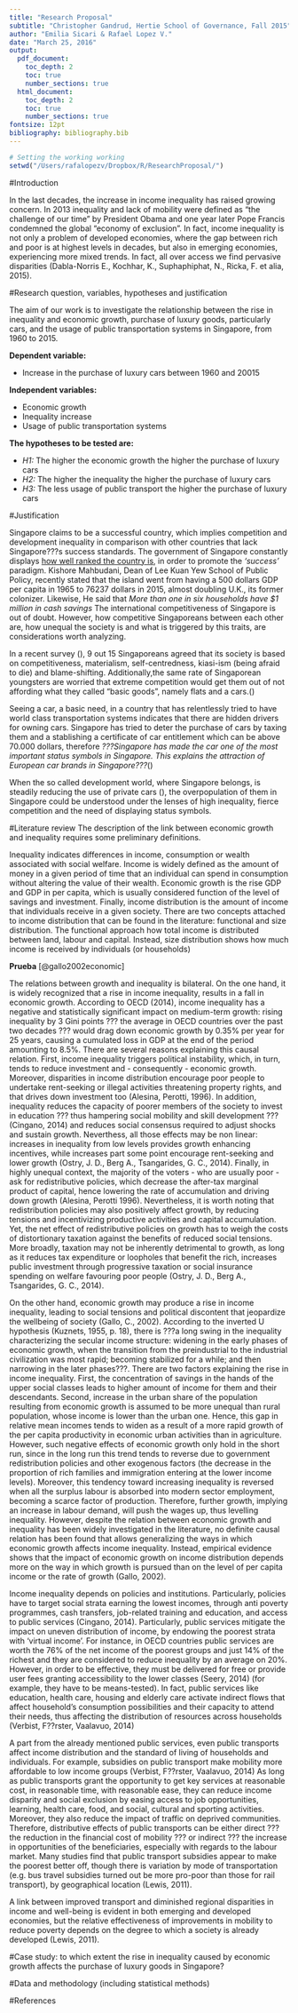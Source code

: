 ```yaml
---
title: "Research Proposal"
subtitle: "Christopher Gandrud, Hertie School of Governance, Fall 2015"
author: "Emilia Sicari & Rafael Lopez V."
date: "March 25, 2016"
output: 
  pdf_document:
    toc_depth: 2
    toc: true
    number_sections: true
  html_document:
    toc_depth: 2
    toc: true
    number_sections: true
fontsize: 12pt
bibliography: bibliography.bib
---
```

```r
# Setting the working working
setwd("/Users/rafalopezv/Dropbox/R/ResearchProposal/")
```

#Introduction 

In the last decades, the increase in income inequality has raised growing concern. In 2013 inequality and lack of mobility were defined as "the challenge of our time" by President Obama and one year later Pope Francis condemned the global "economy of exclusion". In fact, income inequality is not only a problem of developed economies, where the gap between rich and poor is at highest levels in decades, but also in emerging economies, experiencing more mixed trends. In fact, all over access we find pervasive disparities (Dabla-Norris E., Kochhar, K., Suphaphiphat, N., Ricka, F. et alia, 2015). 

#Research question, variables, hypotheses and justification

The aim of our work is to investigate the relationship between the rise in inequality and economic growth,  purchase of luxury goods, particularly cars, and the usage of public transportation systems in Singapore, from 1960 to 2015.

**Dependent variable:**

- Increase in the purchase of luxury cars between 1960 and 20015

**Independent variables:**

- Economic growth
- Inequality increase
- Usage of public transportation systems

**The hypotheses to be tested are:**

- *H1:* The higher the economic growth the higher the purchase of luxury cars  
- *H2:* The higher the inequality the higher the purchase of luxury cars
- *H3:* The less usage of public transport the higher the purchase of luxury cars

#Justification

Singapore claims to be a successful country, which implies competition and development inequality in comparison with other countries that lack Singapore???s success standards. The government of Singapore constantly displays [how well ranked the country is]( http://www.egov.gov.sg/accolades-and-awards-international-awards), in order to promote the *'success'* paradigm. Kishore Mahbudani, Dean of Lee Kuan Yew School of Public Policy, recently stated that the island went from having a 500 dollars GDP per capita in 1965 to 76237 dollars in 2015, almost doubling U.K., its former colonizer. Likewise, He said that *More than one in six households have $1 million in cash savings*  The international competitiveness of Singapore is out of doubt. However, how competitive Singaporeans between each other are, how unequal the society is and what is triggered by this traits, are considerations worth analyzing. 


In a recent survey (), 9 out 15 Singaporeans agreed that its society is based on competitiveness, materialism, self-centredness, kiasi-ism (being afraid to die) and blame-shifting. Additionally,the same rate of Singaporean youngsters are worried that extreme competition would get them out of not affording what they called "basic goods", namely flats and a cars.()

Seeing a car, a basic need, in a country that has relentlessly tried to have world class transportation systems indicates that there are hidden drivers for owning cars. Singapore has tried to deter the purchase of cars by taxing them and a stablishing a certificate of car entitlement which can be above 70.000 dollars, therefore *???Singapore has made the car one of the most important status symbols in Singapore. This explains the attraction of European car brands in Singapore???*()

When the so called development world, where Singapore belongs, is steadily reducing the use of private cars (), the overpopulation of them in Singapore could be understood under the lenses of high inequality, fierce competition and the need of displaying status symbols. 

#Literature review 
The description of the link between economic growth and inequality requires some preliminary definitions. 

Inequality indicates differences in income, consumption or wealth associated with social welfare. Income is widely defined as the amount of money in a given period of time that an individual can spend in consumption without altering the value of their wealth. Economic growth is the rise GDP and GDP in per capita, which is usually considered function of the level of savings and investment. Finally, income distribution is the amount of income that individuals receive in a given society. There are two concepts attached to income distribution that can be found in the literature: functional and size distribution. The functional approach how total income is distributed between land, labour and capital. Instead, size distribution shows how much income is received by individuals (or households) 

**Prueba** [@gallo2002economic]

The relations between growth and inequality is bilateral. 
On the one hand, it is widely recognized that a rise in income inequality, results in a fall in economic growth. According to OECD (2014), income inequality has a negative and statistically significant impact on medium-term growth: rising inequality by 3 Gini points ??? the average in OECD countries over the past two decades ??? would drag down economic growth by 0.35% per year for 25 years, causing a cumulated loss in GDP at the end of the period amounting to 8.5%. There are several reasons explaining this causal relation. First, income inequality triggers political instability, which, in turn, tends to reduce investment and - consequently - economic growth.  Moreover, disparities in income distribution encourage poor people to undertake rent-seeking or illegal activities threatening property rights, and that drives down investment too (Alesina, Perotti, 1996). In addition, inequality reduces the capacity of poorer members of the society to invest in education ??? thus hampering social mobility and skill development ??? (Cingano, 2014) and reduces social consensus required to adjust shocks and sustain growth. Neverthess, all those effects may be non linear: increases in inequality from low levels provides growth enhancing incentives, while increases part some point encourage rent-seeking and lower growth (Ostry, J. D., Berg A., Tsangarides, G. C., 2014). Finally, in highly unequal context, the majority of the voters - who are usually poor - ask for redistributive policies, which decrease the after-tax marginal product of capital, hence lowering the rate of accumulation and driving down growth (Alesina, Perotti 1996). Nevertheless, it is worth noting that redistribution policies may also positively affect growth, by reducing tensions and incentivizing productive activities and capital accumulation. Yet, the net effect of redistributive policies on growth has to weigh the costs of distortionary taxation against the benefits of reduced social tensions. More broadly, taxation may not be inherently detrimental to growth, as long as it reduces tax expenditure or loopholes that benefit the rich, increases public investment through progressive taxation or social insurance spending on welfare favouring poor people (Ostry, J. D., Berg A., Tsangarides, G. C., 2014). 

On the other hand, economic growth may produce a rise in income inequality, leading to social tensions and political discontent that jeopardize the wellbeing of society (Gallo, C., 2002). According to the inverted U hypothesis (Kuznets, 1955, p. 18), there is ???a long swing in the inequality characterizing the secular income structure: widening in the early phases of economic growth, when the transition from the preindustrial to the industrial civilization was most rapid; becoming stabilized for a while; and then narrowing in the later phases???. There are two factors explaining the rise in income inequality. First, the concentration of savings in the hands of the upper social classes leads to higher amount of income for them and their descendants. Second, increase in the urban share of the population resulting from economic growth is assumed to be more unequal than rural population, whose income is lower than the urban one. Hence, this gap in relative mean incomes tends to widen as a result of a more rapid growth of the per capita productivity in economic urban activities than in agriculture. However, such negative effects of economic growth only hold in the short run, since in the long run this trend tends to reverse due to government redistribution policies and other exogenous factors (the decrease in the proportion of rich families and immigration entering at the lower income levels). Moreover, this tendency toward increasing inequality is reversed when all the surplus labour is absorbed into modern sector employment, becoming a scarce factor of production. Therefore, further growth, implying an increase in labour demand, will push the wages up, thus levelling inequality. However, despite the relation between economic growth and inequality has been widely investigated in the literature, no definite causal relation has been found that allows generalizing the ways in which economic growth affects income inequality. Instead, empirical evidence shows that the impact of economic growth on income distribution depends more on the way in which growth is pursued than on the level of per capita income or the rate of growth (Gallo, 2002). 

Income inequality depends on policies and institutions. Particularly, policies have to target social strata earning the lowest incomes, through anti poverty programmes, cash transfers, job-related training and education, and access to public services (Cingano, 2014). Particularly, public services mitigate the impact on uneven distribution of income, by endowing the poorest strata with 'virtual income'. For instance, in OECD countries public services are worth the 76% of the net income of the poorest groups and just 14% of the richest and they are considered to reduce inequality by an average on 20%. However, in order to be effective, they must be delivered for free or provide user fees granting accessibility to the lower classes (Seery, 2014) (for example, they have to be means-tested). In fact, public services like education, health care, housing and elderly care activate indirect flows that affect household's consumption possibilities and their capacity to attend their needs, thus affecting the distribution of resources across households (Verbist, F??rster, Vaalavuo, 2014)

A part from the already mentioned public services, even public transports affect income distribution and the standard of living of households and individuals. For example, subsidies on public transport make mobility more affordable to low income groups (Verbist, F??rster, Vaalavuo, 2014) As long as public transports grant the opportunity to get key services at reasonable cost, in reasonable time, with reasonable ease, they can reduce income disparity and social exclusion by easing access to job opportunities, learning, health care, food, and social, cultural and sporting activities. Moreover, they also reduce the impact of traffic on deprived communities. Therefore, distributive effects of public transports can be either direct ??? the reduction in the financial cost of mobility ??? or indirect ??? the increase in opportunities of the beneficiaries, especially with regards to the labour market. Many studies find that public transport subsidies appear to make the poorest better off, though there is variation by mode of transportation (e.g. bus travel subsidies turned out be more pro-poor than those for rail transport), by geographical location (Lewis, 2011). 

A link between improved transport and diminished regional disparities in income and well-being is evident in both emerging and developed economies, but the relative effectiveness of improvements in mobility to reduce poverty depends on the degree to which a society is already developed (Lewis, 2011). 


#Case study: to which extent the rise in inequality caused by economic growth affects the purchase of luxury goods in Singapore?

#Data and methodology (including statistical methods)

#References



